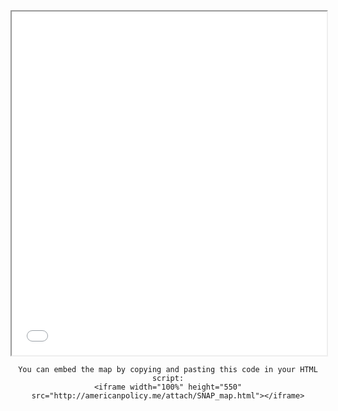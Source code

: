 <iframe width="100%" height="550" src="attach/DC_Education_Attainment.html"></iframe>
<center>
```
You can embed the map by copying and pasting this code in your HTML script:
<iframe width="100%" height="550" src="http://americanpolicy.me/attach/SNAP_map.html"></iframe>
```